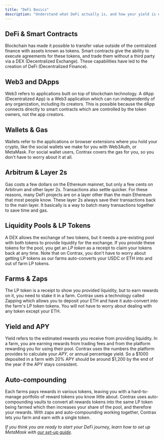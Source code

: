 ```yaml
---
title: "DeFi Basics"
description: "Understand what DeFi actually is, and how your yield is earned"
---
```


## DeFi & Smart Contracts

Blockchain has made it possible to transfer value outside of the centralized finance with assets known as tokens. Smart contracts give the ability to execute agreements for these tokens, and trade them without a third party via a DEX (Decentralized Exchange). These capabilities have led to the creation of DeFi (Decentralized Finance).

## Web3 and DApps

Web3 refers to applications built on top of blockchain technology. A dApp (Decentralized App) is a Web3 application which can run independently of any organization, including its creators. This is possible because the dApp connects directly to smart contracts which are controlled by the token owners, not the app creators.

## Wallets & Gas

Wallets refer to the applications or browser extensions where you hold your crypto, like the social wallets we make for you with Web3Auth, or MetaMask. For social wallet users, Contrax covers the gas for you, so you don't have to worry about it at all.

## Arbitrum & Layer 2s

Gas costs a few dollars on the Ethereum mainnet, but only a few cents on Arbitrum and other layer 2s. Transactions also settle quicker. For these reasons, many DeFi projects are on a layer other than the main Ethereum that most people know. These layer 2s always save their transactions back to the main layer. It basically is a way to batch many transactions together to save time and gas.

## Liquidity Pools & LP Tokens

A DEX allows the exchange of two tokens, but it needs a pre-existing pool with both tokens to provide liquidity for the exchange. If you provide these tokens for the pool, you get an _LP token_ as a receipt to claim your tokens back at any time. Note that on Contrax, you don't have to worry about getting LP tokens as our farms auto-converts your USDC or ETH into and out of farm LP tokens.

## Farms & Zaps

The LP token is a receipt to show you provided liquidity, but to earn rewards on it, you need to stake it in a farm. Contrax uses a technology called Zapping which allows you to deposit your ETH and have it auto-convert into the farm's LP token tokens. You will not have to worry about dealing with any token except your ETH.

## Yield and APY

Yield refers to the estimated rewards you receive from providing liquidity. In a farm, you are earning rewards from trading fees and from the platform rewarding you for using their pool. Contrax uses the numbers the platform provides to calculate your _APY_, or annual percentage yield. So a $1000 deposited in a farm with 20% APY should be around $1,200 by the end of the year if the APY stays consistent.

## Auto-compounding

Each farms pays rewards in various tokens, leaving you with a hard-to-manage portfolio of reward tokens you know little about. Contrax uses auto-compounding vaults to convert all rewards tokens into the same LP token being farmed which then increases your share of the pool, and therefore your rewards. With zaps and auto-compounding working together, Contrax lets you farm and earn with a single token.

_If you think you are ready to start your DeFi journey, learn how to set up MetaMask with [our set-up guide](../start/wallet-setup)._
